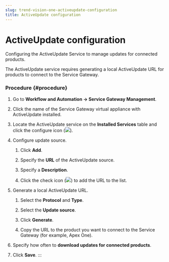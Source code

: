 ```yaml
---
slug: trend-vision-one-activeupdate-configuration
title: ActiveUpdate configuration
---
```

# ActiveUpdate configuration

Configuring the ActiveUpdate Service to manage updates for connected products.

The ActiveUpdate service requires generating a local ActiveUpdate URL for products to connect to the Service Gateway.

### Procedure {#procedure}

1.  Go to **Workflow and Automation → Service Gateway Management**.

2.  Click the name of the Service Gateway virtual appliance with ActiveUpdate installed.

3.  Locate the ActiveUpdate service on the **Installed Services** table and click the configure icon (![](/images/configure=GUID-657DB993-ADC7-4DEC-8C62-C8739D74760E.webp)).

4.  Configure update source.

    1.  Click **Add**.

    2.  Specify the **URL** of the ActiveUpdate source.

    3.  Specify a **Description**.

    4.  Click the check icon (![](/images/check=GUID-981520C7-6FAE-4D0D-B5F6-54259982DA5A.webp)) to add the URL to the list.

5.  Generate a local ActiveUpdate URL.

    1.  Select the **Protocol** and **Type**.

    2.  Select the **Update source**.

    3.  Click **Generate**.

    4.  Copy the URL to the product you want to connect to the Service Gateway (for example, Apex One).

6.  Specify how often to **download updates for connected products**.

7.  Click **Save**.
:::
